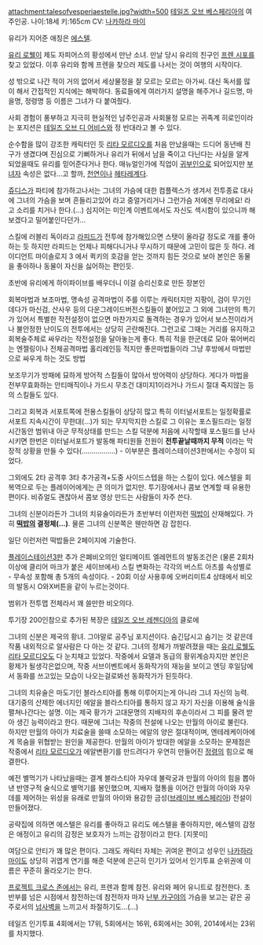 attachment:talesofvesperiaestelle.jpg?width=500
[[테일즈 오브 베스페리아]]의 여주인공. 
나이:18세
키:165cm
CV: [[나카하라 마이]]

유리가 지어준 애칭은 [[에스텔]].

[[유리 로웰]]이 제도 자피어스의 황성에서 만난 소녀. 만날 당시 유리의 친구인 [[프렌 시포]]를 찾고 있었다. 이후 유리와 함께 프렌을 찾으러 제도를 나서는 것이 여행의 시작이다.

성 밖으로 나간 적이 거의 없어서 세상물정을 잘 모르는 모르는 아가씨. 대신 독서를 많이 해서 간접적인 지식에는 해박하다. 동료들에게 여러가지 설명을 해주거나 길드명, 마을명, 정령명 등 이름은 그녀가 다 붙여줬다. 

사회 경험이 풍부하고 지극히 현실적인 남주인공과 사회물정 모르는 귀족계 히로인이라는 포지션은 [[테일즈 오브 디 어비스]]와 정 반대라고 볼 수 있다.

순수함을 많이 강조한 캐릭터인 듯 [[리타 모르디오]]를 처음 만났을때는 드디어 동년배 친구가 생겼다며 진심으로 기뻐하거나 유리가 뒤에서 남을 죽이고 다닌다는 사실을 알게 되었을때도 유리를 믿어준다거나 한다.
매뉴얼인가에 직업이 [[귀부인]]으로 되어있지만 [[부녀자]] 속성은 없다…고 할까, [[천연]]이나 [[헤타레]]계다.

[[쥬디스]]가 파티에 참가하고나서는 그녀의 가슴에 대한 컴플렉스가 생겨서 전투종료 대사에 그녀의 가슴을 보며 흔들리고있어 라고 중얼거리거나 그런가슴 저에겐 무리에요! 라고 소리를 치거나 한다.(…) 심지어는 미인계 이벤트에서도 자신도 섹시함이 있으니까 해보겠다고 밀어붙인다던가...

스킬에 러블리 독이라고 [[라피드]]가 전투에 참가해있으면 스탯이 올라갈 정도로 개를 좋아하는 듯 하지만 라피드는 언제나 피해다니거나 무시하기 때문에 고민이 많은 듯 하다. 레이디언트 마이솔로지 3 에서 퀵키의 호감을 얻는 것까지 힘든 것으로 보아 본인은 동물을 좋아하나 동물이 자신을 싫어하는 편인듯.

초반에 유리에게 하이파이브를 배우더니 이걸 승리신호로 만든 장본인

회복마법과 보조마법, 명속성 공격마법이 주를 이루는 캐릭터지만 지팡이, 검이 무기인데다가 마신검, 산사우 등의 다운그레이드버전스킬들이 붙어있고 그 외에 그녀만의 특기가 있어서 특별한 작전설정이 없으면 마찬가지로 돌격하는 경우가 있어서 보스전이라거나 불안정한 난이도의 전투에서는 상당히 곤란해진다. 그런고로 그때는 거리를 유지하고 회복술주체로 싸우라는 작전설정을 달아놓는게 좋다. 특히 적을 한군데로 모아 묶어버리는 엔젤링이나 전체공격마법 홀리레인등 적지만 좋은마법들이라 그냥 후방에서 마법만으로 싸우게 하는 것도 방법

보조무기가 방패에 묘하게 방어적 스킬들이 많아서 방어력이 상당하다. 게다가 마법을 전부무효화하는 안티매직이나 가드시 무조건 대미지1이라거나 가드시 절대 죽지않는 등의 스킬들도 있다.

그리고 회복과 서포트쪽에 전용스킬들이 상당히 많고 특히 이터널서포트는 일정확률로 서포트 지속시간이 무한대(...)가 되는 무지막지한 스킬로 그 이유는 포스필드라는 일정시간동안 범위내 아군 무적상태를 만드는 스킬 덕분에 처음에 시작할때 포스필드를 난사시키면 한번은 이터널서포트가 발동해 파티원들 전원이 '''전투끝날때까지 무적''' 이라는 막장적 상황을 만들 수 있다(.................) - 이부분은 플레이스테이션3판에서는 수정이 되었다.

그외에도 2타 공격후 3타 추가공격+도중 사이드스텝을 하는 스킬이 있다. 에스텔을 회복역으로 두는 플레이어에게는 큰 의미가 없지만. 투기장에서나 콤보 연계할 때 유용한 편이다. 비쥬얼도 괜찮아서 콤보 영상 만드는 사람들이 자주 쓴다.

그녀의 신분이라든가 그녀의 치유술이라든가 초반부터 이런저런 [[떡밥]]이 산재해있다. 가히 '''[[떡밥]]의 결정체(...)'''. 물론 그녀의 신분쪽은 웬만하면 감 잡힌다.

일단 이런저런 떡밥들은 2페이지에 기술한다.

[[플레이스테이션3]]판 추가 은폐비오의인 얼티메이트 엘레먼트의 발동조건은 (물론 2회차 이상에 클리어 마크가 붙은 세이브에서) 스킬 변화하는 각각의 버스트 아츠를 속성별로 - 무속성 포함해 총 5개의 속성이다. - 20회 이상 사용후에 오버리미트4 상태에서 비오의 발동시 O와X버튼을 같이 누르는것이다.

범위가 전투맵 전체라서 꽤 쓸만한 비오의다.

투기장 200인참으로 추가된 복장은 [[테일즈 오브 레젠디아]]의 클로에

그녀의 신분은 제국의 황녀. 그야말로 공주님 포지션이다. 숨긴답시고 숨기는 것 같은데 작품 내외적으로 알사람은 다 아는 것 같다. 그녀의 정체가 까발려졌을 때는 [[유리 로웰]]도 [[리타 모르디오]]도 다 눈치채고 있었다. 작중에서 요델과 동급의 황위계승자지만 본인은 황제가 될생각은없으며, 작중 서브이벤트에서 동화작가의 재능을 보이고 엔딩 후일담에서 동화를 쓰고있는 모습이 나오는걸로봐선 동화작가가 된듯하다.

그녀의 치유술은 마도기인 블라스티아를 통해 이루어지는게 아니라 그녀 자신의 능력. 대기중의 산제한 에너지인 에알을 블라스티아를 통하지 않고 자기 자신을 이용해 술식을 펼쳐나간다는 설명. 이는 제국 황가가 고대문명의 지배자의 후손이라서 그 피를 물려 받아 생긴 능력이라고 한다. 때문에 그녀는 작중의 전설에 나오는 만월의 아이로 불린다. 하지만 만월의 아이가 치료술을 쓸때 소모하는 에알의 양은 절대적이며, 엔테레케이아에게 목숨을 위협받는 원인을 제공한다. 만월의 아이가 방대한 에알을 소모하는 문제점은 작중에서 [[리타 모르디오]]가 에알변환기를 만드려다가 우연히 만들어진 [[정령]]의 힘으로 해결한다.

예전 별먹기가 나타났을때는 결계 블라스티아 자우데 불락궁과 만월의 아이의 힘을 뽑아낸 반영구적 술식으로 별먹기를 봉인했으며, 지배자 혈통을 이어간 만월의 아이와 자우데를 제어하는 위성을 유래로 만월의 아이와 용감한 금성([[브레이브 베스페리아]]) 전설이 만들어졌다.

공략집에 의하면 에스텔은 유리를 좋아하고 유리도 에스텔을 좋아하지만, 에스텔의 감정은 애정이고 유리의 감정은 보호자가 느끼는 감정이라고 한다. [지못미]

여담으로 안티가 꽤 많은 편이다. 그래도 캐릭터 자체는 귀여운 편이고 성우인 [[나카하라 마이]]도 상당히 귀엽게 연기를 해준 덕분에 은근히 인기가 있어서 인기투표 순위권에 이름은 꾸준히 올라오기는 한다.

[[프로젝트 크로스 존]]에서는 유리, 프렌과 함께 참전. 유리와 페어 유니트로 참전한다. 초반부를 넘은 시점에서 참전하는데 참전하자 마자 [[난부 카구야]]의 가슴을 보고는 같은 공주로서의 [[넘사벽]]을 느끼고서 좌절하기도…(…)

테일즈 인기투표 4회에서는 17위, 5회에서는 16위, 6회에서는 30위, 2014에서는 23위를 차지했다.
